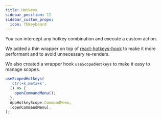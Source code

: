```yaml
---
title: Hotkeys
sidebar_position: 11
sidebar_custom_props:
  icon: TbKeyboard
---
```


You can intercept any hotkey combination and execute a custom action.

We added a thin wrapper on top of [react-hotkeys-hook](https://react-hotkeys-hook.vercel.app/docs/intro) to make it more performant and to avoid unnecessary re-renders.

We also created a wrapper hook `useScopedHotkeys` to make it easy to manage scopes. 

```ts
useScopedHotkeys(
  'ctrl+k,meta+k',
  () => {
    openCommandMenu();
  },
  AppHotkeyScope.CommandMenu,
  [openCommandMenu],
);
```
